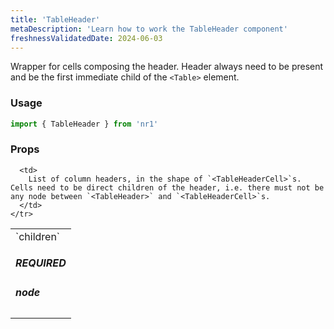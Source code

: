 ```yaml
---
title: 'TableHeader'
metaDescription: 'Learn how to work the TableHeader component'
freshnessValidatedDate: 2024-06-03
---
```


Wrapper for cells composing the header. Header always need to be present and be the first immediate child of the `<Table>` element.

### Usage

```js
import { TableHeader } from 'nr1'
```

### Props

<table>
  <tbody>
    <tr>
      <td>
        `children` <h5>REQUIRED</h5> <h5>node</h5>
      </td>

      <td>
        List of column headers, in the shape of `<TableHeaderCell>`s. Cells need to be direct children of the header, i.e. there must not be any node between `<TableHeader>` and `<TableHeaderCell>`s.
      </td>
    </tr>
  </tbody>
</table>
